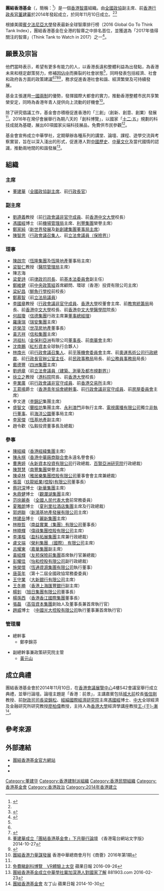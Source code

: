 {{香港政黨表
|中文名稱=團結香港基金
|英文名稱=Our Hong Kong Foundation
|黨徽文件名 = 
|色彩編碼= #1975bc
|頭銜1=主席
|姓名1=[[董建華|董建華]]
|頭銜2=副主席
|姓名2=[[劉遵義|劉遵義]]、[[馮國經|馮國經]]、[[鄭家純_(企業家)|鄭家純]]、[[陳智思|陳智思]]
|頭銜3=總幹事
|姓名3=鄭李錦芬
|頭銜4=副總幹事
|姓名4=[[黃元山|黃元山]]（兼政策研究院主管）
|創立={{Start date and age|2014|11|10|p=yes}}
|總部=香港[[上環|上環]][[干諾道|干諾道中]]88號[[南豐大廈|南豐大廈]]19樓1901室
|黨員人數=
|象徵顏色=
|政黨口號=
|立法會議席=
|區議會議席=
|選舉委員會=
|政治派系=[[建制派_(香港)|建制派]]
|政治立場=[[中間偏右|中間偏右]]
|意識形態=
|網站= {{Official website|url=https://www.ourhkfoundation.org.hk/}}
}}

'''團結香港基金'''（{{lang-en|Our Hong Kong Foundation}}，簡稱：{{lang|en|OHKF}}<ref>{{Cite web|url=https://www.ourhkfoundation.org.hk/en/node/36|title=Introduction - Our Hong Kong Foundation|accessdate=2018-04-20|website=www.ourhkfoundation.org.hk|language=en|archive-date=2020-12-01|archive-url=https://web.archive.org/web/20201201121041/https://www.ourhkfoundation.org.hk/en/node/36|dead-url=no}}</ref>）是一個[[香港|香港]][[智庫|智庫]]組織。由[[全國政協|全國政協]]副主席、前[[香港行政長官|香港行政長官]][[董建華|董建華]]於2014年發起成立，於同年11月10日成立。<ref name="bbc1"/><ref name="bbc1">{{cite web|url=http://www.bbc.co.uk/zhongwen/trad/china/2014/10/141031_hk_foundation_tung|title=董建華設智庫基金　梁錦松稱非競選造勢|work=BBC中文網|date=2014-10-31}}</ref>

根據美國[[賓夕法尼亞大學|賓夕法尼亞大學]]發表最新全球智庫排行榜（2016 Global Go To Think Tank Index），團結香港基金在全港的智庫之中排名首位，並獲選為「2017年值得關注的智庫」（Think Tank to Watch in 2017）之一<ref>{{Cite news|url=http://www.scmp.com/news/hong-kong/education-community/article/2074127/five-hong-kong-think-tanks-make-it-list-regions|title=Five Hong Kong think tanks make it to list of region’s top 90|last=|first=|date=2017-02-27|work=SCMP|accessdate=|archive-date=2020-11-11|archive-url=https://web.archive.org/web/20201111225009/http://www.scmp.com/news/hong-kong/education-community/article/2074127/five-hong-kong-think-tanks-make-it-list-regions|dead-url=no}}</ref>。

==願景及宗旨==
他們當時表示，希望有更多有能力的人，以香港長遠和整體利益為出發點，為香港未來和穩定獻策努力，修補因[[佔領中環|佔中]]而撕裂的社會狀態<ref name="bbc1"/>，同時發表包括經濟、社會和政府各方面的政策建議<ref name="bbc1"/><ref>{{Cite web |url=https://www.ourhkfoundation.org.hk/zh-hant/node/36 |title=團結香港基金簡介 |website=www.ourhkfoundation.org.hk |language=zh-hant |accessdate=2018-04-19 |archive-date=2020-08-18 |archive-url=https://web.archive.org/web/20200818135902/https://ourhkfoundation.org.hk/zh-hant/node/36 |dead-url=no }}</ref><ref>[http://app1.rthk.org.hk/text/news/news_2010.php?id=1049021 董建華成立「團結香港基金會」下月舉行論壇] {{Wayback|url=http://app1.rthk.org.hk/text/news/news_2010.php?id=1049021 |date=20160304200726 }}  《香港電台網站文字版》 2014-10-27</ref><ref>{{cite news|title=董建華始作俑認失敗 創辦基金卻批通識教科書無監管促擴審查|url=https://hk.appledaily.com/local/20200907/MVR3CKD4U5AC3LQAISVA5MK5C4/|accessdate=2020-09-08|work=蘋果日報|date=2020-09-07|archive-date=2021-01-07|archive-url=https://web.archive.org/web/20210107024914/https://hk.appledaily.com/local/20200907/MVR3CKD4U5AC3LQAISVA5MK5C4/|dead-url=yes}}</ref>，務求促進香港社會和諧、經濟繁榮及可持續發展。

基金主張運用[[一國兩制|一國兩制]]的優勢，發揮國際大都會的實力，推動香港整體市民共享繁榮安定，同時為香港年青人提供向上流動的好機會<ref name=":0">[http://www.cgcc.org.hk/b5/chamber/bulletin/files/Bulletin_1452671036.09405_P.6-14.pdf 團結香港力量謀發展] {{Wayback|url=http://www.cgcc.org.hk/b5/chamber/bulletin/files/Bulletin_1452671036.09405_P.6-14.pdf |date=20160809182508 }} 香港中華總商會月刊《商薈》2016年第1期</ref>。

除了研究倡議工作，基金會亦積極促進香港的「三創」（創新、創意、創業）發展<ref name=":0" />。2016年在灣仔會展舉行為期八天的「創科博覽」，以國家「[[十二五规划|十二·五]]」規劃的科技成就為基礎，展出60項國家尖端科技展品，免費供市民參觀<ref name="dbc1">[http://hk.apple.nextmedia.com/supplement/tech/art/20160926/19781678 免費睇創科博覽　VR體驗上太空] {{Wayback|url=http://hk.apple.nextmedia.com/supplement/tech/art/20160926/19781678 |date=20170321081405 }} 蘋果日報 2016-09-26</ref>。

基金會宣佈成立中華學社，定期舉辦各種系列的講堂、論壇、課程、遊學交流與考察實習，旨在以深入淺出的形式，促進港人對[[中國歷史|中國歷史]]、[[中華文化|中華文化]]及當代國情的認識，推動兩地間的和諧發展<ref>[http://www.881903.com/Page/ZH-TW/newsdetail.aspx?ItemId=856016&csid=261_341 團結香港基金成立中華學社冀加深港人對國家了解] {{Wayback|url=http://www.881903.com/Page/ZH-TW/newsdetail.aspx?ItemId=856016&csid=261_341 |date=20180620001641 }} 881903.com 2016-02-23</ref>。

==組織==
===主席===
*[[董建華|董建華]]（[[全國政協副主席|全國政協副主席]]、前[[香港特別行政區行政長官|行政長官]]）

===副主席===
*[[劉遵義|劉遵義]]教授{{GBSHK|nocat}}{{JP|nocat}}（前[[香港特別行政區行政會議|行政會議非官守成員]]、前[[香港中文大學|香港中文大學]]校長）
*[[馮國經|馮國經]]博士{{大紫荊|nocat}}{{GBSHK|nocat}}{{CBE|nocat}}（前[[香港機場管理局|機場管理局]]主席、[[利豐集團|利豐集團]]榮譽主席）
*[[鄭家純_(企業家)|鄭家純]]{{大紫荊|nocat}}{{GBSHK|nocat}}（[[新世界發展|新世界發展]]及[[新創建集團|新創建集團]][[董事局主席|董事局主席]]）
*[[陳智思|陳智思]]{{GBSHK|nocat}}{{JP|nocat}}（[[香港特別行政區行政會議|行政會議召集人]]、前[[保險界功能界別|立法會議員（保險界）]]）

===理事===
*[[陳啟宗|陳啟宗]]{{大紫荊|nocat}}（[[恆隆集團|恆隆集團]]及[[恆隆地產|恆隆地產]]董事局主席）
*[[梁智仁|梁智仁]]教授{{SBSHK|nocat}}{{OBE|nocat}}{{JP|nocat}}（[[醫院管理局|醫院管理局]]主席）
*陳志海{{SC|nocat}}
*[[梁愛詩|梁愛詩]]{{大紫荊|nocat}}{{JP|nocat}}（前[[律政司司長|律政司司長]]、前[[香港基本法委員會|基本法委員會]]副主任）
*[[鄭維健|鄭維健]]{{GBSHK|nocat}}{{JP|nocat}}（前[[中央政策組|中央政策組]]首席顧問、環球（香港）投資有限公司主席）
*[[梁紀昌|梁紀昌]]（[[鮮魚行學校|鮮魚行學校]]前校長）
*[[鄭慕智|鄭慕智]]{{大紫荊|nocat}}{{GBSHK|nocat}}{{OBE|nocat}}{{JP|nocat}}（前[[香港立法局|立法局議員]]）
*[[李國章|李國章]]教授{{大紫荊|nocat}}{{GBSHK|nocat}}{{JP|nocat}}（[[香港特別行政區行政會議|行政會議非官守成員]]、[[香港大學|香港大學]]校董會主席、前[[教育局_(香港)|教育統籌局]]局長、前[[香港中文大學|香港中文大學]]校長、前[[香港中文大學醫學院|香港中文大學醫學院]]院長）
*[[何超瓊|何超瓊]]（[[信德集團|信德集團]]行政主席兼[[董事總經理|董事總經理]]）
*[[羅康瑞|羅康瑞]]{{大紫荊|nocat}}{{GBSHK|nocat}}{{JP|nocat}}（[[瑞安集團|瑞安集團]]主席）
*[[許榮茂|許榮茂]]{{GBSHK|nocat}}（[[世茂房地產|世茂房地產]]董事長）
*[[黃志祥_(商人)|黃志祥]]（[[信和集團|信和集團]]主席）
*[[洪祖杭|洪祖杭]]{{SBSHK|nocat}}{{JP|nocat}}（[[金保利亞洲|金保利亞洲]]有限公司[[董事長|董事長]]、前[[南華體育會|南華會]]主席）
*[[沈南鵬|沈南鵬]]（[[紅杉資本|紅杉資本]]全球執行合夥人）
*[[林煥光|林煥光]]{{GBSHK|nocat}}{{JP|nocat}}（前[[香港特別行政區行政會議|行政會議召集人]]、前[[平等機會委員會|平等機會委員會]]主席、前[[2008年夏季奧林匹克運動會馬術比賽|奧運馬術公司]][[行政總裁|行政總裁]]、前[[香港特別行政區行政長官辦公室|行政長官辦公室主任]]、前[[民政事務局|民政事務局]]局長、前[[公務員事務局|公務員事務局]]局長）
*[[戴德豐|戴德豐]]{{大紫荊|nocat}}{{GBSHK|nocat}}{{JP|nocat}}（[[四洲集團|四洲集團]]主席）
*[[劉炳章|劉炳章]]{{GBSHK|nocat}}{{SBSHK|nocat}}{{JP|nocat}}（前[[建築、測量、都市規劃及園境界功能界別|立法會議員（建築、測量及都市規劃界）]]）
*[[徐立之|徐立之]]教授{{大紫荊|nocat}}{{GBSHK|nocat}}{{JP|nocat}}（[[港科院|港科院]]院長、前[[香港大學|香港大學]]校長）
*[[李業廣|李業廣]]{{大紫荊|nocat}}{{GBSHK|nocat}}{{OBE|nocat}}{{JP|nocat}}（前[[香港特別行政區行政會議|行政會議非官守成員]]、前[[香港交易所|香港交易所]]主席）
*[[王䓪鳴|王䓪鳴]]爵士{{DBE|nocat}}{{JP|nocat}}（[[香港青年協會|香港青年協會]][[總幹事|總幹事]]、前[[香港特別行政區行政會議|行政會議非官守成員]]、前[[香港房屋委員會|房屋委員會]]主席）
*李文達（[[李錦記|李錦記]]集團主席）
*[[盛智文|盛智文]]{{大紫荊|nocat}}{{GBSHK|nocat}}{{JP|nocat}}（[[蘭桂坊|蘭桂坊]]集團主席、[[永利澳門|永利澳門]]非執行主席、[[電視廣播有限公司|電視廣播有限公司]]獨立[[非執行董事|非執行董事]]、前[[海洋公園|海洋公園]]董事局主席）
*[[李家傑|李家傑]]{{GBSHK|nocat}}{{JP|nocat}}（[[恆基地產|恆基地產]]副主席）
*趙令歡（弘毅投資董事長及總裁）

===參事===
*[[陳經緯|陳經緯]]（[[香港經緯集團|香港經緯集團]]主席）
*[[陳永棋|陳永棋]]（[[香港中華廠商聯合會|香港中華廠商聯合會]]永遠名譽會長）
*[[曹惠婷|曹惠婷]]（[[永新資本投資有限公司|永新資本投資有限公司]]行政總裁、[[百賢亞洲研究院|百賢亞洲研究院]]行政總裁）
*[[陳慧慧|陳慧慧]]（[[南豐集團|南豐集團]]榮譽主席）
*[[陳卓林|陳卓林]]（[[雅居樂集團控股有限公司|雅居樂集團控股有限公司]]董事會會主席兼總裁）
*[[張茵|張茵]]（[[玖龍紙業(控股)有限公司|玖龍紙業(控股)有限公司]]董事長）
*[[蔡冠深|蔡冠深]]博士（[[新華集團|新華集團]]主席）
*[[朱鼎健|朱鼎健]]博士 （[[觀瀾湖集團|觀瀾湖集團]]主席）
*[[范徐麗泰|范徐麗泰]] （[[全國人民代表大會|全國人民代表大會]]前常務委員）
*[[夏雅朗|夏雅朗]]博士 （[[夏利里拉酒店集團|夏利里拉酒店集團]]主席及行政總裁）
*[[郭炳聯|郭炳聯]] （[[新鴻基地產發展有限公司|新鴻基地產發展有限公司]]主席）
*[[林建岳|林建岳]]博士 （[[麗新集團|麗新集團]]主席）
*[[林樹哲|林樹哲]] （[[南益實業（集團）有限公司|南益實業（集團）有限公司]]董事長）
*[[林曉輝|林曉輝]] （[[偉祿集團控股有限公司|偉祿集團控股有限公司]]主席）
*[[李澤楷|李澤楷]] （[[盈科拓展集團|盈科拓展集團]]主席兼行政總裁）
*[[盧文端|盧文端]] （[[榮利集團_（國際）_有限公司|榮利集團 （國際） 有限公司]]主席）
*[[呂耀東|呂耀東]] （[[嘉華集團|嘉華集團]]副主席）
*[[黃經輝|黃經輝]] （[[友邦保險前集團|友邦保險前集團]]首席執行官兼總裁）
*[[彭耀佳|彭耀佳]] （[[怡和控股有限公司|怡和控股有限公司]]副行政總裁）
*[[施榮懷|施榮懷]] （[[恆通資源集團有限公司|恆通資源集團有限公司]]執行董事）
*[[唐英年|唐英年]] （第十二屆全國政協常務委委員）
*[[王守業|王守業]] （[[大新銀行有限公司|大新銀行有限公司]]主席）
*[[王冬勝|王冬勝]] （[[香港上海匯豐銀行|香港上海匯豐銀行]]副主席）
*[[楊釗|楊釗]] （[[旭日集團有限公司|旭日集團有限公司]]董事長）
*[[楊孫西|楊孫西]] （[[香港香江國際集團|香港香江國際集團]]董事長）
*[[張磊|張磊]] （[[高瓴資本集團|高瓴資本集團]]創始人及董事長兼首席執行官）
*[[趙威|趙威]]博士 （[[中國光大控股有限公司|中國光大控股有限公司]]執行董事兼首席執行官）

===管理層===
*總幹事
**鄭李錦芬{{JP|nocat}}

*副總幹事兼政策研究院主管
**[[黃元山|黃元山]]

==成立典禮==
團結香港基金會於2014年11月10日，在[[香港會議展覽中心|香港會議展覽中心]]4樓S42會議室舉行成立典禮，並舉行論壇。論壇主題是「香港：前景」，主講嘉賓包括[[香港城市大學|城大前]]校長[[張信剛|張信剛]]教授、前[[財政司司長|財政司司長]][[梁錦松|梁錦松]]、[[經綸國際經濟研究院|經綸國際經濟研究院]]主席[[馮國經|馮國經]]博士、[[香港中文大學|中大]]全球經濟及金融研究所研究教授[[廖柏偉|廖柏偉]]教授，主持人為[[香港大學|香港大學]]經濟學講座教授[[王于漸|王-{于}-漸]]<ref>[http://hk.apple.nextmedia.com/supplement/columnist/%E5%B7%A6%E4%B8%81%E5%B1%B1/art/20141030/18916804 團結香港基金會] {{Wayback|url=http://hk.apple.nextmedia.com/supplement/columnist/%E5%B7%A6%E4%B8%81%E5%B1%B1/art/20141030/18916804 |date=20170924030635 }} 左丁山 蘋果日報 2014-10-30</ref>。

==參考來源==
{{reflist|2}}

== 外部連結 ==
*[https://www.ourhkfoundation.org.hk/ 團結香港基金官方網站]{{Wayback|url=https://www.ourhkfoundation.org.hk/ |date=20201125112009 }}
*{{facebook|ourhongkongfoundation}}
*{{instagram|ourhkfoundation}}

[[Category:董建华|Category:董建华]]
[[Category:香港建制派組織|Category:香港建制派組織]]
[[Category:香港民間組織|Category:香港民間組織]]
[[Category:香港基金會|Category:香港基金會]]
[[Category:香港政治|Category:香港政治]]
[[Category:2014年香港建立|Category:2014年香港建立]]